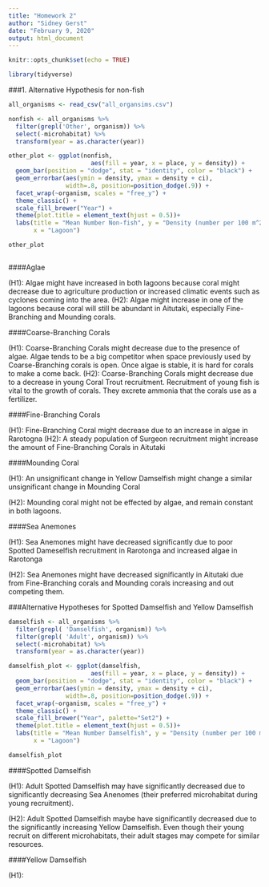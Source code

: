 ```yaml
---
title: "Homework 2"
author: "Sidney Gerst"
date: "February 9, 2020"
output: html_document
---
```


```r
knitr::opts_chunk$set(echo = TRUE)

library(tidyverse)
```

###1. Alternative Hypothesis for non-fish 

```r
all_organisms <- read_csv("all_organsims.csv")

nonfish <- all_organisms %>%
  filter(grepl('Other', organism)) %>%
  select(-microhabitat) %>%
  transform(year = as.character(year))

other_plot <- ggplot(nonfish, 
                       aes(fill = year, x = place, y = density)) +
  geom_bar(position = "dodge", stat = "identity", color = "black") +
  geom_errorbar(aes(ymin = density, ymax = density + ci), 
                width=.8, position=position_dodge(.9)) +
  facet_wrap(~organism, scales = "free_y") +
  theme_classic() +
  scale_fill_brewer("Year") +
  theme(plot.title = element_text(hjust = 0.5))+
  labs(title = "Mean Number Non-fish", y = "Density (number per 100 m^2 of reef)",
       x = "Lagoon")

other_plot



```


####Aglae

(H1): Algae might have increased in both lagoons because coral might decrease due to agriculture production or increased climatic events such as cyclones coming into the area. 
(H2): Algae might increase in one of the lagoons because coral will still be abundant in Aitutaki, especially Fine-Branching and Mounding corals. 

####Coarse-Branching Corals

(H1): Coarse-Branching Corals might decrease due to the presence of algae. Algae tends to be a big competitor when space previously used by Coarse-Branching corals is open. Once algae is stable, it is hard for corals to make a come back. 
(H2): Coarse-Branching Corals might decrease due to a decrease in young Coral Trout recruitment. Recruitment of young fish is vital to the growth of corals. They excrete ammonia that the corals use as a fertilizer. 

####Fine-Branching Corals

(H1): Fine-Branching Coral might decrease due to an increase in algae in Rarotogna
(H2): A steady population of Surgeon recruitment might increase the amount of Fine-Branching Corals in Aitutaki

####Mounding Coral

(H1): An unsignificant change in Yellow Damselfish might change a similar unsignificant change in Mounding Coral

(H2): Mounding coral might not be effected by algae, and remain constant in both lagoons. 

####Sea Anemones

(H1): Sea Anemones might have decreased significantly due to poor Spotted Dameselfish recruitment in Rarotonga and increased algae in Rarotonga

(H2): Sea Anemones might have decreased significantly in Aitutaki due from Fine-Branching corals and Mounding corals increasing and out competing them. 

###Alternative Hypotheses for Spotted Damselfish and Yellow Damselfish

```r

damselfish <- all_organisms %>%
  filter(grepl( 'Damselfish', organism)) %>%
  filter(grepl( 'Adult', organism)) %>%
  select(-microhabitat) %>%
  transform(year = as.character(year))

damselfish_plot <- ggplot(damselfish, 
                       aes(fill = year, x = place, y = density)) +
  geom_bar(position = "dodge", stat = "identity", color = "black") +
  geom_errorbar(aes(ymin = density, ymax = density + ci), 
                width=.8, position=position_dodge(.9)) +
  facet_wrap(~organism, scales = "free_y") +
  theme_classic() +
  scale_fill_brewer("Year", palette="Set2") +
  theme(plot.title = element_text(hjust = 0.5))+
  labs(title = "Mean Number Damselfish", y = "Density (number per 100 m^2 of reef)",
       x = "Lagoon")

damselfish_plot


```

####Spotted Damselfish

(H1): Adult Spotted Damselfish may have significantly decreased due to significantly decreasing Sea Anenomes (their preferred microhabitat during young recruitment). 

(H2): Adult Spotted Damselfish maybe have significantlly decreased due to the significantly increasing Yellow Damselfish. Even though their young recruit on different microhabitats, their adult stages may compete for similar resources. 

####Yellow Damselfish

(H1): 